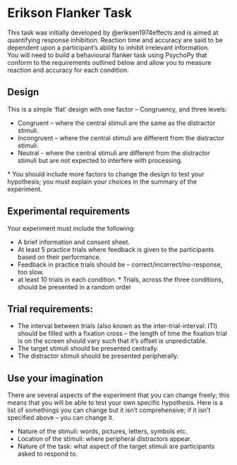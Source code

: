 # Erikson Flanker Task {.unnumbered} 

This task was initially developed by @eriksen1974effects and is aimed at quantifying response inhibition. Reaction time and accuracy are said to be dependent upon a participant's ability to inhibit irrelevant information.\
You will need to build a behavioural flanker task using PsychoPy that conform to the requirements outlined below and allow you to measure reaction and accuracy for each condition.

## Design

This is a simple 'flat' design with one factor -- Congruency, and three levels:

-   Congruent -- where the central stimuli are the same as the distractor stimuli.
-   Incongruent -- where the central stimuli are different from the distractor stimuli.
-   Neutral - where the central stimuli are different from the distractor stimuli but are not expected to interfere with processing.

\* You should include more factors to change the design to test your hypothesis; you must explain your choices in the summary of the experiment.

## Experimental requirements

Your experiment must include the following:

-   A brief information and consent sheet.
-   At least 5 practice trials where feedback is given to the participants based on their performance.
-   Feedback in practice trials should be -- correct/incorrect/no-response, too slow.
-   at least 10 trials in each condition. \* Trials, across the three conditions, should be presented in a random order

## Trial requirements:

-   The interval between trials (also known as the inter-trial-interval: ITI) should be filled with a fixation cross -- the length of time the fixation trial is on the screen should vary such that it's offset is unpredictable.
-   The target stimuli should be presented centrally.
-   The distractor stimuli should be presented peripherally.

## Use your imagination

There are several aspects of the experiment that you can change freely; this means that you will be able to test your own specific hypothesis. Here is a list of somethings you can change but it isn't comprehensive; if it isn't specified above -- you can change it.

-   Nature of the stimuli: words, pictures, letters, symbols etc.
-   Location of the stimuli: where peripheral distractors appear.
-   Nature of the task: what aspect of the target stimuli are participants asked to respond to.
